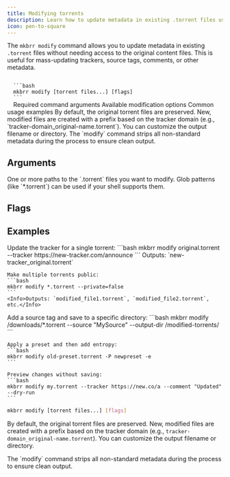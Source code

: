 ```yaml
---
title: Modifying torrents
description: Learn how to update metadata in existing .torrent files using the mkbrr modify command
icon: pen-to-square
---
```



The `mkbrr modify` command allows you to update metadata in existing `.torrent` files without needing access to the original content files. This is useful for mass-updating trackers, source tags, comments, or other metadata.

<CodeGroup>
  <Code title="Command">
  ```bash
  mkbrr modify [torrent files...] [flags]
  ```
  </Code>
</CodeGroup>

<CardGroup>
  <Card title="Arguments" icon="list-check" href="#arguments">
    Required command arguments
  </Card>
  <Card title="Flags" icon="flag" href="#flags">
    Available modification options
  </Card>
  <Card title="Examples" icon="code" href="#examples">
    Common usage examples
  </Card>
</CardGroup>

<Info>
  By default, the original torrent files are preserved. New, modified files are created with a prefix based on the tracker domain (e.g., `tracker-domain_original-name.torrent`). You can customize the output filename or directory.
</Info>

<Warning>
  The `modify` command strips all non-standard metadata during the process to ensure clean output.
</Warning>

## Arguments

<ParamField path="torrent files..." type="string[]" required>
  One or more paths to the `.torrent` files you want to modify. Glob patterns (like `*.torrent`) can be used if your shell supports them.
</ParamField>

## Flags

<ModifyParams />

## Examples

<Tabs>
  <Tab title="Basic Usage">
    Update the tracker for a single torrent:
    ```bash
    mkbrr modify original.torrent --tracker https://new-tracker.com/announce
    ```
    <Info>Outputs: `new-tracker_original.torrent`</Info>

    Make multiple torrents public:
    ```bash
    mkbrr modify *.torrent --private=false
    ```
    <Info>Outputs: `modified_file1.torrent`, `modified_file2.torrent`, etc.</Info>
  </Tab>

  <Tab title="Advanced Usage">
    Add a source tag and save to a specific directory:
    ```bash
    mkbrr modify /downloads/*.torrent --source "MySource" --output-dir /modified-torrents/
    ```

    Apply a preset and then add entropy:
    ```bash
    mkbrr modify old-preset.torrent -P newpreset -e
    ```

    Preview changes without saving:
    ```bash
    mkbrr modify my.torrent --tracker https://new.co/a --comment "Updated" --dry-run
    ```
  </Tab>
</Tabs>

```bash
mkbrr modify [torrent files...] [flags]
```

By default, the original torrent files are preserved. New, modified files are created with a prefix based on the tracker domain (e.g., `tracker-domain_original-name.torrent`). You can customize the output filename or directory.

<Note>
  The `modify` command strips all non-standard metadata during the process to ensure clean output.
</Note>
